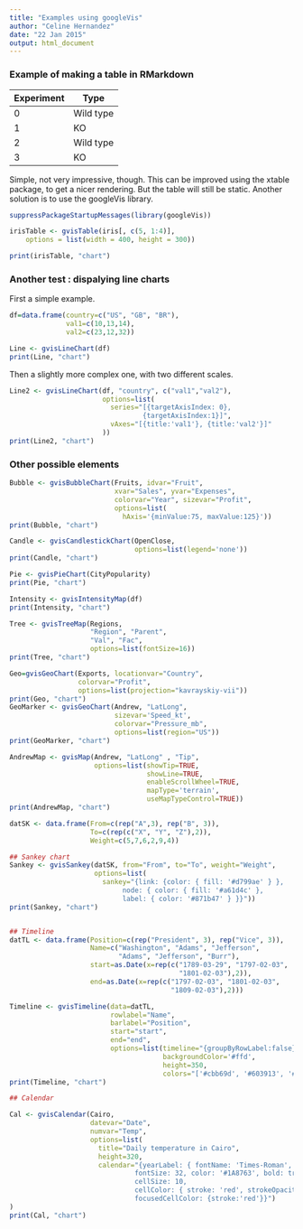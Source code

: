 ```yaml
---
title: "Examples using googleVis"
author: "Celine Hernandez"
date: "22 Jan 2015"
output: html_document
---
```


### Example of making a table in RMarkdown

Experiment | Type
---------- | ----------
0 | Wild type
1 | KO
2 | Wild type
3 | KO

Simple, not very impressive, though. This can be improved using the xtable package, to get a nicer rendering. But the table will still be static. Another solution is to use the googleVis library.


```r
suppressPackageStartupMessages(library(googleVis))
```

```r
irisTable <- gvisTable(iris[, c(5, 1:4)], 
    options = list(width = 400, height = 300))

print(irisTable, "chart")
```

### Another test : dispalying line charts

First a simple example.

```r
df=data.frame(country=c("US", "GB", "BR"), 
              val1=c(10,13,14), 
              val2=c(23,12,32))

Line <- gvisLineChart(df)
print(Line, "chart")
```

Then a slightly more complex one, with two different scales. 

```r
Line2 <- gvisLineChart(df, "country", c("val1","val2"),
                       options=list(
                         series="[{targetAxisIndex: 0},
                                 {targetAxisIndex:1}]",
                         vAxes="[{title:'val1'}, {title:'val2'}]"
                       ))
print(Line2, "chart")
```


### Other possible elements


```r

Bubble <- gvisBubbleChart(Fruits, idvar="Fruit", 
                          xvar="Sales", yvar="Expenses",
                          colorvar="Year", sizevar="Profit",
                          options=list(
                            hAxis='{minValue:75, maxValue:125}'))
print(Bubble, "chart")

Candle <- gvisCandlestickChart(OpenClose, 
                               options=list(legend='none'))
print(Candle, "chart")

Pie <- gvisPieChart(CityPopularity)
print(Pie, "chart")

Intensity <- gvisIntensityMap(df)
print(Intensity, "chart")

Tree <- gvisTreeMap(Regions,  
                    "Region", "Parent", 
                    "Val", "Fac", 
                    options=list(fontSize=16))
print(Tree, "chart")

Geo=gvisGeoChart(Exports, locationvar="Country", 
                 colorvar="Profit",
                 options=list(projection="kavrayskiy-vii"))
print(Geo, "chart")
GeoMarker <- gvisGeoChart(Andrew, "LatLong", 
                          sizevar='Speed_kt',
                          colorvar="Pressure_mb", 
                          options=list(region="US"))
print(GeoMarker, "chart")

AndrewMap <- gvisMap(Andrew, "LatLong" , "Tip", 
                     options=list(showTip=TRUE, 
                                  showLine=TRUE, 
                                  enableScrollWheel=TRUE,
                                  mapType='terrain', 
                                  useMapTypeControl=TRUE))
print(AndrewMap, "chart")

datSK <- data.frame(From=c(rep("A",3), rep("B", 3)),
                    To=c(rep(c("X", "Y", "Z"),2)),
                    Weight=c(5,7,6,2,9,4))

## Sankey chart
Sankey <- gvisSankey(datSK, from="From", to="To", weight="Weight",
                     options=list(
                       sankey="{link: {color: { fill: '#d799ae' } },
                            node: { color: { fill: '#a61d4c' },
                            label: { color: '#871b47' } }}"))
print(Sankey, "chart")


## Timeline
datTL <- data.frame(Position=c(rep("President", 3), rep("Vice", 3)),
                    Name=c("Washington", "Adams", "Jefferson",
                           "Adams", "Jefferson", "Burr"),
                    start=as.Date(x=rep(c("1789-03-29", "1797-02-03", 
                                          "1801-02-03"),2)),
                    end=as.Date(x=rep(c("1797-02-03", "1801-02-03", 
                                        "1809-02-03"),2)))

Timeline <- gvisTimeline(data=datTL, 
                         rowlabel="Name",
                         barlabel="Position",
                         start="start", 
                         end="end",
                         options=list(timeline="{groupByRowLabel:false}",
                                      backgroundColor='#ffd', 
                                      height=350,
                                      colors="['#cbb69d', '#603913', '#c69c6e']"))
print(Timeline, "chart")

## Calendar

Cal <- gvisCalendar(Cairo, 
                    datevar="Date", 
                    numvar="Temp",
                    options=list(
                      title="Daily temperature in Cairo",
                      height=320,
                      calendar="{yearLabel: { fontName: 'Times-Roman',
                               fontSize: 32, color: '#1A8763', bold: true},
                               cellSize: 10,
                               cellColor: { stroke: 'red', strokeOpacity: 0.2 },
                               focusedCellColor: {stroke:'red'}}")
)
print(Cal, "chart")
```

